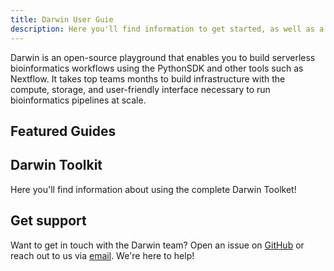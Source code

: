 ```yaml
---
title: Darwin User Guie
description: Here you'll find information to get started, as well as a sample API Reference generated by Fern from an OpenAPI specification file.
---
```


Darwin is an open-source playground that enables you to build serverless bioinformatics workflows using the PythonSDK and other tools such as Nextflow.
It takes top teams months to build infrastructure with the compute, storage, and user-friendly interface necessary to run bioinformatics pipelines at scale.


## Featured Guides

<Cards>
  <Card
    title="Darwin API"
    icon="fa-solid fa-code"
    href="/api-reference"
  />
  <Card
    title="Nextflow"
    icon="fa-solid fa-signal"
    href="https://blog.buildwithfern.com"
  />
  <Card
    title="Snakemake"
    icon="fa-solid fa-shield-halved"
    href="https://security.buildwithfern.com"
  />
  <Card
    title="Python SDK"
    icon="fa-brands fa-discord"
    href="https://discord.com/invite/JkkXumPzcG"
  />
</Cards>

## Darwin Toolkit

Here you'll find information about using the complete Darwin Toolket!

<Cards>
  <Card
    title="Data"
    icon="fa-solid fa-code"
    href="/api-reference"
  />
  <Card
    title="Workflows"
    icon="fa-solid fa-code"
    href="/api-reference"
  />
  <Card
    title="Pods"
    icon="fa-solid fa-signal"
    href="https://blog.buildwithfern.com"
  />
  <Card
    title="Registry"
    icon="fa-solid fa-shield-halved"
    href="https://security.buildwithfern.com"
  />
</Cards>

## Get support

Want to get in touch with the Darwin team? Open an issue on [GitHub](https://github.com/fern-api/docs-starter-openapi/issues/new) or reach out to us via [email](mailto:support@darwinbio.io). We're here to help!
